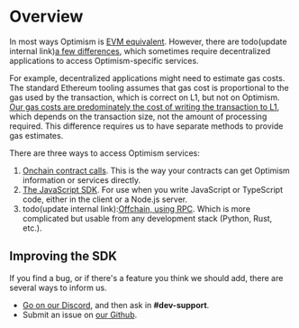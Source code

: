 
# Overview

In most ways Optimism is [EVM equivalent](https://medium.com/ethereum-optimism/introducing-evm-equivalence-5c2021deb306).
However, there are todo(update internal link)[a few differences](../developers/build/differences/), which sometimes require decentralized applications to access Optimism-specific services.

For example, decentralized applications might need to estimate gas costs.
The standard Ethereum tooling assumes that gas cost is proportional to the gas used by the transaction, which is correct on L1, but not on Optimism.
[Our gas costs are predominately the cost of writing the transaction to L1](../developers/build/transaction-fees.md), which depends on the transaction size, not the amount of processing required.
This difference requires us to have separate methods to provide gas estimates.

There are three ways to access Optimism services:

1. [Onchain contract calls](https://github.com/ethereum-optimism/optimism/tree/65ec61dde94ffa93342728d324fecf474d228e1f/packages/contracts-bedrock). 
   This is the way your contracts can get Optimism information or services directly.
1. [The JavaScript SDK](sdk.mdx). For use when you write JavaScript or TypeScript code, either in the client or a Node.js server.
1. todo(update internal link):[Offchain, using RPC](../developers/build/json-rpc.md). Which is more complicated but usable from any development stack (Python, Rust, etc.).


## Improving the SDK
If you find a bug, or if there's a feature you think we should add, there are several ways to inform us.

- [Go on our Discord](https://discord-gateway.optimism.io/), and then ask in **#dev-support**.
- Submit an issue on [our Github](https://github.com/ethereum-optimism/optimism/issues).
